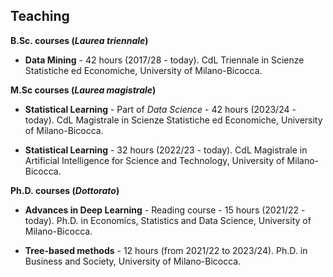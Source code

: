 ## Teaching {.central}

**B.Sc. courses (*Laurea triennale*)**

-   [**Data Mining**]{.text-primary} - 42 hours (2017/28 - today). CdL Triennale in Scienze Statistiche ed Economiche, University of Milano-Bicocca.

**M.Sc courses (*Laurea magistrale*)**

-   [**Statistical Learning**]{.text-primary} - Part of *Data Science* - 42 hours (2023/24 - today). CdL Magistrale in Scienze Statistiche ed Economiche, University of Milano-Bicocca.

-   [**Statistical Learning**]{.text-primary} - 32 hours (2022/23 - today). CdL Magistrale in Artificial Intelligence for Science and Technology, University of Milano-Bicocca.

**Ph.D. courses (*Dottorato*)**

-   [**Advances in Deep Learning**]{.text-primary} - Reading course - 15 hours (2021/22 - today). Ph.D. in Economics, Statistics and Data Science, University of Milano-Bicocca.

-   [**Tree-based methods**]{.text-primary} - 12 hours (from 2021/22 to 2023/24). Ph.D. in Business and Society, University of Milano-Bicocca.